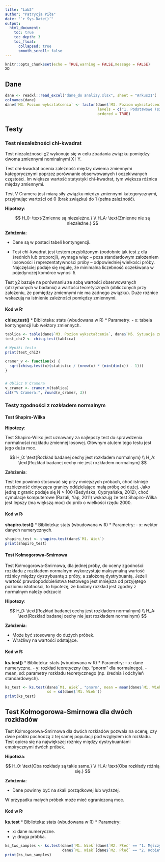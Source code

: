 ---
title: "Lab2"
author: "Patrycja Piła"
date: "`r Sys.Date()`"
output: 
  html_document:
    toc: true
    toc_depth: 3
    toc_float: 
      collapsed: true  
      smooth_scroll: false
---

```{r setup, include=FALSE}
knitr::opts_chunk$set(echo = TRUE,warning = FALSE,message = FALSE)
XD
```

## Dane

```{r}
dane <- readxl::read_excel("dane_do analizy.xlsx", sheet = "Arkusz1")
colnames(dane)
dane$`M3. Poziom wykształcenia` <- factor(dane$`M3. Poziom wykształcenia`, 
                                          levels = c("1. Podstawowe (szkoła podstawowa, gimnazjum)", "2. Zawodowe", "3. Średnie", "4. Wyższe zawodowe (licencjat)", "5. Wyższe (magisterium lub wyżej)"),
                                          ordered = TRUE)
```

## Testy

### Test niezależności chi-kwadrat

Test niezależności χ2 wykonuje się w celu zbadania związku pomiędzy dwoma zmiennymi nominalnymi X i Y. 

Test chi-kwadrat ocenia zależność między dwiema zmiennymi kategorycznymi poprzez porównanie obserwowanych i oczekiwanych częstości. Im większa wartość statystyki chi-kwadrat, tym większa różnica między zmiennymi.

Test V Cramera jest miarą siły związku między zmiennymi kategorycznymi, przyjmując wartości od 0 (brak związku) do 1 (pełna zależność).

**Hipotezy**:

$$
H_0: \text{Zmienne są niezależne.} \\
H_A: \text{Zmienne nie są niezależne.}
$$

**Założenia**:

* Dane są w postaci tabeli kontyngencji.

* Test chi-kwadrat jest testem przybliżonym (podobnie jak test z dla średnich lub proporcji), wymaga więc – poza standardowym założeniem losowości i reprezentatywności próby – odpowiedniej wielkości próby. Najczęściej podaje się regułę, że minimalna liczebność oczekiwana w pojedynczej komórce wynosi 5.

Test χ2 bazuje na porównaniu ze sobą wartości obserwowanych (otrzymanych w badaniu) a wartości teoretycznych (obliczonych przy założeniu, że pomiędzy zmiennymi nie ma żadnego związku). Duże różnice wskazują na istnienie zależności pomiędzy zmiennymi.

#### Kod w R:

**chisq.test()**
* Biblioteka: stats (wbudowana w R)
* Parametry:
  - x: tabela kontyngencji lub wektory zmiennych.



```{r}
tablica <- table(dane$`M3. Poziom wykształcenia`, dane$`M5. Sytuacja zawodowa`)
test_chi2 <- chisq.test(tablica)

# Wyniki testu
print(test_chi2)

cramer_v <- function(x) {
  sqrt(chisq.test(x)$statistic / (nrow(x) * (min(dim(x)) - 1)))
}


# Oblicz V Cramera
v_cramer <- cramer_v(tablica)
cat("V Cramera:", round(v_cramer, 3))
```

### Testy zgodności z rozkładem normalnym

#### Test Shapiro-Wilka

**Hipotezy**:

Test Shapiro-Wilko jest uznawany za najlepszy test do sprawdzenia normalności rozkładu zmiennej losowej. Głównym atutem tego testu jest jego duża moc.

$$
H_0: \text{Rozkład badanej cechy jest rozkładem normalnym} \\
H_A: \text{Rozkład badanej cechy nie jest rozkładem normalnym}
$$

**Założenia**:

Test ten powinno stosować się przy mniejszych próbach, choć istnieje rozbieżność dotycząca granicy oddzielające małą próbę od dużej. Jako jedną z granic podaje się N > 100 (Bedyńska, Cypryańska, 2012), choć symulacje komputerowe (Razali, Yap, 2011) wskazują że test Shapiro-Wilka jest lepszy (ma większą moc) do prób o wielkości rzędu 2000. 

#### Kod w R:

**shapiro.test()**
* Biblioteka: stats (wbudowana w R)
* Parametry:
  - x: wektor danych numerycznych.

```{r}
shapiro_test <- shapiro.test(dane$`M1. Wiek`)
print(shapiro_test)
```

#### Test Kołmogorowa-Smirnowa

Test Kołmogorowa-Smirnowa, dla jednej próby, do oceny zgodności rozkładu z rozkładem normalnym wykorzystuje maksymalną wartość różnicy między dystrybuantą z próby, a założoną dystrybuantą. Jeżeli wartość prawdopodobieństwa testowego jest mniejsza od przyjętego poziomu istotności, to hipotezę, że badany rozkład jest zgodny z normalnym należy odrzucić

**Hipotezy**:

$$
H_0: \text{Rozkład badanej cechy jest rozkładem normalnym} \\
H_A: \text{Rozkład badanej cechy nie jest rozkładem normalnym}
$$

**Założenia**:

* Może być stosowany do dużych próbek.
* Wrażliwy na wartości odstające.

#### Kod w R:

**ks.test()**
* Biblioteka: stats (wbudowana w R)
* Parametry:
  - x: dane numeryczne.
  - y: rozkład teoretyczny (np. "pnorm" dla normalnego).
  - mean, sd: parametry rozkładu teoretycznego (np. średnia i odchyleń standardowych).


```{r}
ks_test <- ks.test(dane$`M1. Wiek`, "pnorm", mean = mean(dane$`M1. Wiek`), 
                   sd = sd(dane$`M1. Wiek`))
print(ks_test)
```


## Test Kołmogorowa-Smirnowa dla dwóch rozkładów

Test Kołmogorowa-Smirnowa dla dwóch rozkładów pozwala na ocenę, czy dwie próbki pochodzą z tej samej populacji pod względem ich rozkładu. Test opiera się na największej różnicy między dystrybuantami empirycznymi dwóch próbek.

**Hipoteza**:

$$
H_0: \text{Oba rozkłady są takie same.} \\
H_A: \text{Oba rozkłady różnią się.}
$$

**Założenia**:

* Dane powinny być na skali porządkowej lub wyższej.

W przypadku małych próbek może mieć ograniczoną moc.

#### Kod w R:

**ks.test**
* Biblioteka: stats (wbudowana w R)
* Parametry:
  
  - x: dane numeryczne.
  - y: druga próbka.


```{r}
ks_two_samples <- ks.test(dane$`M1. Wiek`[dane$`M2. Płeć` == "1. Mężczyzna"], 
                          dane$`M1. Wiek`[dane$`M2. Płeć` == "2. Kobieta"])
print(ks_two_samples)
```

